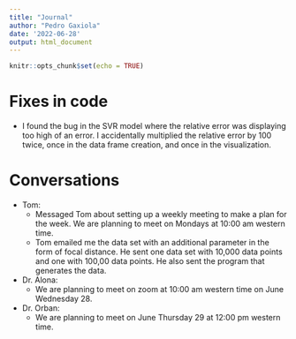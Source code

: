 ```yaml
---
title: "Journal"
author: "Pedro Gaxiola"
date: '2022-06-28'
output: html_document
---
```


```r
knitr::opts_chunk$set(echo = TRUE)
```

# Fixes in code
* I found the bug in the SVR model where the relative error was displaying too high of an error. I accidentally multiplied the relative error by 100 twice, once in the data frame creation, and once in the visualization.

# Conversations
* Tom:
    * Messaged Tom about setting up a weekly meeting to make a plan for the         week. We are planning to meet on Mondays at 10:00 am western time.
    * Tom emailed me the data set with an additional parameter in the form of
    focal distance. He sent one data set with 10,000 data points and one with        100,00 data points. He also sent the program that generates the data.
    
* Dr. Alona:
    * We are planning to meet on zoom at 10:00 am western time on June Wednesday 28.
    
* Dr. Orban:
    * We are planning to meet on June Thursday 29 at 12:00 pm western time.


